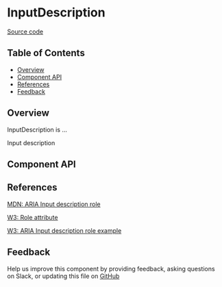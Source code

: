 
# InputDescription

[Source code](https://github.com/leemonade/bubbles/tree/main/packages/components/form/InputDescription)

## Table of Contents

<!-- START doctoc generated TOC please keep comment here to allow auto update -->
<!-- DON'T EDIT THIS SECTION, INSTEAD RE-RUN doctoc TO UPDATE -->

- [Overview](#overview)
- [Component API](#component-api)
- [References](#references)
- [Feedback](#feedback)

## Overview

InputDescription is ...

<ThemeProvider>
  <InputDescription>Input description</InputDescription>
</ThemeProvider>

## Component API

<Preview>
  <Story id="form-input-description--playground" />
</Preview>

<Props of={InputDescription} />

## References

[MDN: ARIA Input description role](https://developer.mozilla.org/en-US/docs/Web/Accessibility/ARIA/Roles/input-description_role)

[W3: Role attribute](https://www.w3.org/WAI/PF/HTML/wiki/RoleAttribute)

[W3: ARIA Input description role example](https://www.w3.org/TR/2016/WD-wai-aria-practices-1.1-20160317/examples/input-description/input-description.html)

## Feedback

Help us improve this component by providing feedback, asking questions on Slack, or updating this file on
[GitHub](https://github.com/leemonade/bubbles/edit/main/packages/components/form/InputDescription.mdx)
